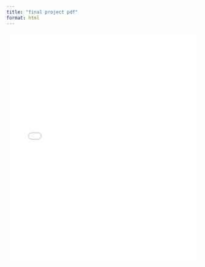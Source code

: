 ```yaml
---
title: "final project pdf"
format: html
---
```



```{=html}
<embed src="../blog_pdfs/Aymane-Project.pdf" width="100%" height="600vh"  />
```
